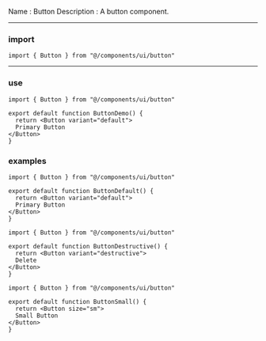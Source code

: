Name : Button
Description : A button component.

---

### import

```
import { Button } from "@/components/ui/button"
```

---

### use

```button.mdx
import { Button } from "@/components/ui/button"

export default function ButtonDemo() {
  return <Button variant="default">
  Primary Button
</Button>
}
```

### examples

```button-default.tsx
import { Button } from "@/components/ui/button"

export default function ButtonDefault() {
  return <Button variant="default">
  Primary Button
</Button>
}
```

```button-destructive.tsx
import { Button } from "@/components/ui/button"

export default function ButtonDestructive() {
  return <Button variant="destructive">
  Delete
</Button>
}
```

```button-small.tsx
import { Button } from "@/components/ui/button"

export default function ButtonSmall() {
  return <Button size="sm">
  Small Button
</Button>
}
```
